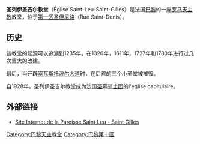 {{Infobox religious building
 | building_name    = 圣列伊圣吉尔教堂
 | latitude       = 48.862862
 | longitude      = 2.35006
 | image          = Église Saint-Leu-Saint-Gilles (Paris) 2.jpg
 | local name      = Église Saint-Leu-Saint-Gilles
 | location       = [[巴黎|巴黎]] [[巴黎第一区|第一区]]
 | state           = 
 | region         = [[法兰西岛|法兰西岛]]
 | département    = [[巴黎|巴黎]]
 | religious_affiliation          = [[罗马天主教|罗马天主教]]
 | status           = [[本堂区圣堂|本堂区圣堂]]
 | rattachement   = [[天主教巴黎总教区|天主教巴黎总教区]]
 | groundbreaking   = 1235年
 | year_completed      = 1780年
 | architecture_style          = 
 | classement     = 
 | géolocalisation= Paris
}}


'''圣列伊圣吉尔教堂'''（Église Saint-Leu-Saint-Gilles）是法国[[巴黎|巴黎]]的一座[[罗马天主教|罗马天主教]]教堂，位于[[巴黎第一区|第一区]][[圣但尼路|圣但尼路]]（Rue Saint-Denis）。

==历史==
该教堂的起源可以追溯到1235年，在1320年，1611年，1727年和1780年进行过几次重大的改建。

最后，当开辟[[塞瓦斯托波尔大道|塞瓦斯托波尔大道]]时，在后殿的三个小圣堂被摧毁。

自1928年，圣列伊圣吉尔教堂成为法国[[圣墓骑士团|圣墓骑士团]]的l'église capitulaire。

{{commonscat|Église Saint-Leu-Saint-Gilles (Paris)}}

== 外部链接 ==
* [http://eglisesaintleu.free.fr/ Site Internet de la Paroisse Saint Leu - Saint Gilles] {{Wayback|url=http://eglisesaintleu.free.fr/ |date=20181113104926 }}

[[Category:巴黎天主教堂|Category:巴黎天主教堂]]
[[Category:巴黎第一区|Category:巴黎第一区]]